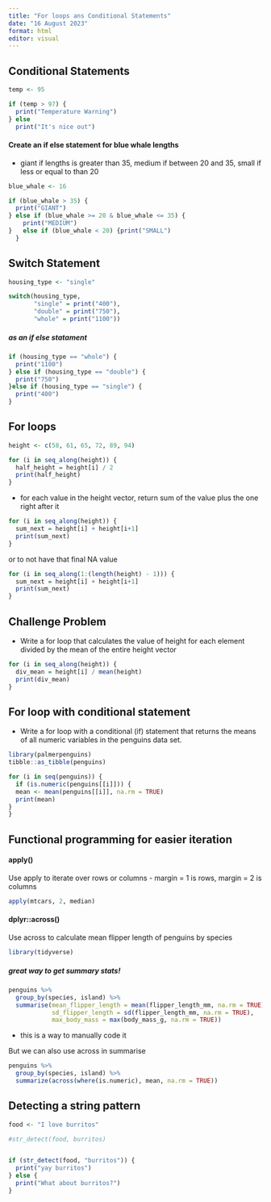 ```yaml
---
title: "For loops ans Conditional Statements"
date: "16 August 2023"
format: html
editor: visual
---
```


## Conditional Statements

```r
temp <- 95

if (temp > 97) {
  print("Temperature Warning")
} else 
  print("It's nice out")
```

#### Create an if else statement for blue whale lengths

-   giant if lengths is greater than 35, medium if between 20 and 35, small if less or equal to than 20

```r
blue_whale <- 16 

if (blue_whale > 35) { 
  print("GIANT") 
} else if (blue_whale >= 20 & blue_whale <= 35) {
    print("MEDIUM")
}   else if (blue_whale < 20) {print("SMALL")
  }
```

## Switch Statement

```r
housing_type <- "single"

switch(housing_type,
       "single" = print("400"),
       "double" = print("750"),
       "whole" = print("1100"))
```

##### as an if else statament

```r
if (housing_type == "whole") {
  print("1100")
} else if (housing_type == "double") {
  print("750")
}else if (housing_type == "single") {
  print("400")
}
```

## For loops

```r
height <- c(58, 61, 65, 72, 89, 94)

for (i in seq_along(height)) {
  half_height = height[i] / 2
  print(half_height)
}
```

-   for each value in the height vector, return sum of the value plus the one right after it

```r
for (i in seq_along(height)) {
  sum_next = height[i] + height[i+1]
  print(sum_next)
}
```

or to not have that final NA value

```r
for (i in seq_along(1:(length(height) - 1))) {
  sum_next = height[i] + height[i+1]
  print(sum_next)
}
```

## Challenge Problem

-   Write a for loop that calculates the value of height for each element divided by the mean of the entire height vector

```r
for (i in seq_along(height)) {
  div_mean = height[i] / mean(height)
  print(div_mean)
}
```

## For loop with conditional statement

-   Write a for loop with a conditional (if) statement that returns the means of all numeric variables in the penguins data set.

```r
library(palmerpenguins)
tibble::as_tibble(penguins)
```

```r
for (i in seq(penguins)) {
  if (is.numeric(penguins[[i]])) {
  mean <- mean(penguins[[i]], na.rm = TRUE) 
  print(mean)
}
}
```

## Functional programming for easier iteration

#### apply()

Use apply to iterate over rows or columns - margin = 1 is rows, margin = 2 is columns

```r
apply(mtcars, 2, median)
```

#### dplyr::across()

Use across to calculate mean flipper length of penguins by species

```r
library(tidyverse)
```

##### great way to get summary stats!

```r
penguins %>%
  group_by(species, island) %>%
  summarise(mean_flipper_length = mean(flipper_length_mm, na.rm = TRUE),
            sd_flipper_length = sd(flipper_length_mm, na.rm = TRUE),
            max_body_mass = max(body_mass_g, na.rm = TRUE))
```

-    this is a way to manually code it

But we can also use across in summarise

```r
penguins %>%
  group_by(species, island) %>% 
  summarize(across(where(is.numeric), mean, na.rm = TRUE))
```

## Detecting a string pattern

```r
food <- "I love burritos"

#str_detect(food, burritos)


if (str_detect(food, "burritos")) {
  print("yay burritos")
} else {
  print("What about burritos?")
}

```


